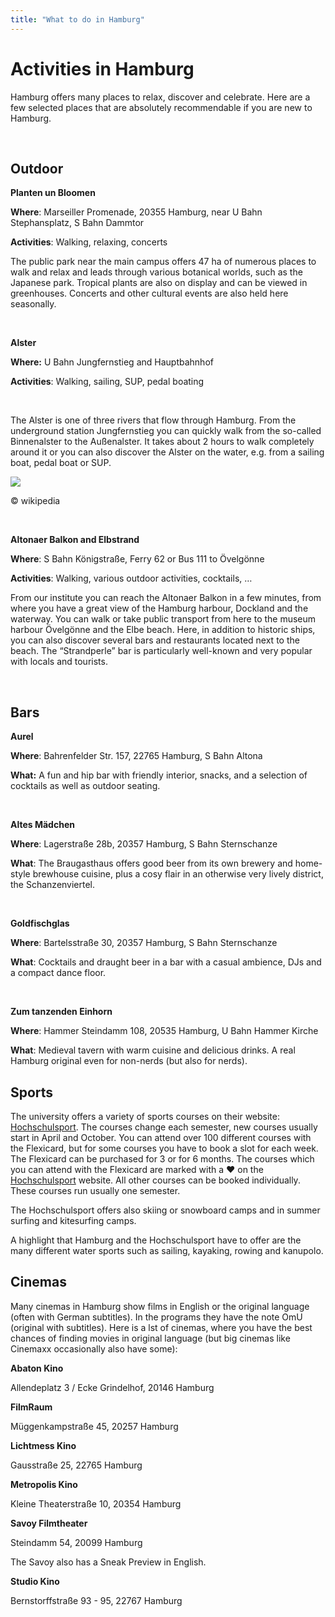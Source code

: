 ```yaml
---
title: "What to do in Hamburg"
---
```


# **Activities in Hamburg**

Hamburg offers many places to relax, discover and celebrate. Here are a few selected places that are absolutely recommendable if you are new to Hamburg.

 

## **Outdoor**

**Planten un Bloomen**

**Where**: Marseiller Promenade, 20355 Hamburg, near U Bahn Stephansplatz, S Bahn Dammtor

**Activities**: Walking, relaxing, concerts

The public park near the main campus offers 47 ha of numerous places to walk and relax and leads through various botanical worlds, such as the Japanese park. Tropical plants are also on display and can be viewed in greenhouses. Concerts and other cultural events are also held here seasonally.

 

**Alster**

**Where:** U Bahn Jungfernstieg and Hauptbahnhof

**Activities**: Walking, sailing, SUP, pedal boating

 

The Alster is one of three rivers that flow through Hamburg. From the underground station Jungfernstieg you can quickly walk from the so-called Binnenalster to the Außenalster. It takes about 2 hours to walk completely around it or you can also discover the Alster on the water, e.g. from a sailing boat, pedal boat or SUP.

![](figures/alster.png)

© wikipedia

\

**Altonaer Balkon and Elbstrand**

**Where**: S Bahn Königstraße, Ferry 62 or Bus 111 to Övelgönne

**Activities**: Walking, various outdoor activities, cocktails, ...

From our institute you can reach the Altonaer Balkon in a few minutes, from where you have a great view of the Hamburg harbour, Dockland and the waterway. You can walk or take public transport from here to the museum harbour Övelgönne and the Elbe beach. Here, in addition to historic ships, you can also discover several bars and restaurants located next to the beach. The "Strandperle" bar is particularly well-known and very popular with locals and tourists.

 

## **Bars**

**Aurel**

**Where**: Bahrenfelder Str. 157, 22765 Hamburg, S Bahn Altona

**What:** A fun and hip bar with friendly interior, snacks, and a selection of cocktails as well as outdoor seating.

 

**Altes Mädchen**

**Where**: Lagerstraße 28b, 20357 Hamburg, S Bahn Sternschanze 

**What**: The Braugasthaus offers good beer from its own brewery and home-style brewhouse cuisine, plus a cosy flair in an otherwise very lively district, the Schanzenviertel.

 

**Goldfischglas**

**Where**: Bartelsstraße 30, 20357 Hamburg, S Bahn Sternschanze

**What**: Cocktails and draught beer in a bar with a casual ambience, DJs and a compact dance floor.

 

**Zum tanzenden Einhorn**

**Where**: Hammer Steindamm 108, 20535 Hamburg, U Bahn Hammer Kirche

**What**: Medieval tavern with warm cuisine and delicious drinks. A real Hamburg original even for non-nerds (but also for nerds).

## **Sports**

The university offers a variety of sports courses on their website: [Hochschulsport](https://www.hochschulsport.uni-hamburg.de/). The courses change each semester, new courses usually start in April and October. You can attend over 100 different courses with the Flexicard, but for some courses you have to book a slot for each week. The Flexicard can be purchased for 3 or for 6 months. The courses which you can attend with the Flexicard are marked with a ♥ on the [Hochschulsport](https://www.hochschulsport.uni-hamburg.de/) website. All other courses can be booked individually. These courses run usually one semester.

The Hochschulsport offers also skiing or snowboard camps and in summer surfing and kitesurfing camps.

A highlight that Hamburg and the Hochschulsport have to offer are the many different water sports such as sailing, kayaking, rowing and kanupolo.

## Cinemas

Many cinemas in Hamburg show films in English or the original language (often with German subtitles). In the programs they have the note OmU (original with subtitles). Here is a lst of cinemas, where you have the best chances of finding movies in original language (but big cinemas like Cinemaxx occasionally also have some):

**Abaton Kino**

Allendeplatz 3 / Ecke Grindelhof, 20146 Hamburg

**FilmRaum**

Müggenkampstraße 45, 20257 Hamburg

**Lichtmess Kino**

Gausstraße 25, 22765 Hamburg

**Metropolis Kino**

Kleine Theaterstraße 10, 20354 Hamburg

**Savoy Filmtheater**

Steindamm 54, 20099 Hamburg

The Savoy also has a Sneak Preview in English.

**Studio Kino**

Bernstorffstraße 93 - 95, 22767 Hamburg

\

\

